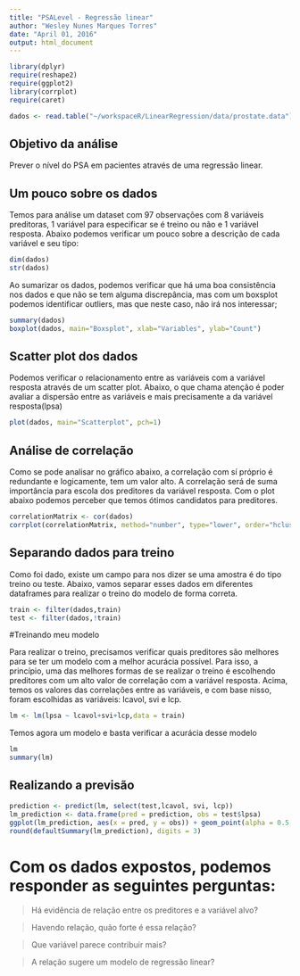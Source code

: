 ```yaml
---
title: "PSALevel - Regressão linear"
author: "Wesley Nunes Marques Torres"
date: "April 01, 2016"
output: html_document
---
```


```r
library(dplyr)
require(reshape2)
require(ggplot2)
library(corrplot)
require(caret)

dados <- read.table("~/workspaceR/LinearRegression/data/prostate.data")
```

## Objetivo da análise

Prever o nível do PSA em pacientes através de uma regressão linear.

## Um pouco sobre os dados

Temos para análise um dataset com 97 observações com 8 variáveis preditoras, 1 variável para especificar se é treino ou não e 1 variável resposta. Abaixo podemos verificar um pouco sobre a descrição de cada variável e seu tipo:

```r
dim(dados)
str(dados)
```

Ao sumarizar os dados, podemos verificar que há uma boa consistência nos dados e que não se tem alguma discrepância, mas com um boxsplot podemos identificar outliers, mas que neste caso, não irá nos interessar;

```r
summary(dados)
boxplot(dados, main="Boxsplot", xlab="Variables", ylab="Count")
```

## Scatter plot dos dados

Podemos verificar o relacionamento entre as variáveis com a variável resposta através de um scatter plot. Abaixo, o que chama atenção é poder avaliar a dispersão entre as variáveis e mais precisamente a da variável resposta(lpsa)

```r
plot(dados, main="Scatterplot", pch=1)
```

## Análise de correlação

Como se pode analisar no gráfico abaixo, a correlação com sí próprio é redundante e logicamente, tem um valor alto. A correlação será de suma importância para escola dos preditores da variável resposta. Com o plot abaixo podemos perceber que temos ótimos candidatos para preditores.

```r
correlationMatrix <- cor(dados)
corrplot(correlationMatrix, method="number", type="lower", order="hclust")
```

## Separando dados para treino

Como foi dado, existe um campo para nos dizer se uma amostra é do tipo treino ou teste. Abaixo, vamos separar esses dados em diferentes dataframes para realizar o treino do modelo de forma correta.

```r
train <- filter(dados,train)
test <- filter(dados,!train)
```

#Treinando meu modelo

Para realizar o treino, precisamos verificar quais preditores são melhores para se ter um modelo com a melhor acurácia possível. Para isso, a princípio, uma das melhores formas de se realizar o treino é escolhendo preditores com um alto valor de correlação com a variável resposta. Acima, temos os valores das correlações entre as variáveis, e com base nisso, foram escolhidas as variáveis: lcavol, svi e lcp. 

```r
lm <- lm(lpsa ~ lcavol+svi+lcp,data = train)
```

Temos agora um modelo e basta verificar a acurácia desse modelo


```r
lm
summary(lm)
```

## Realizando a previsão

```r
prediction <- predict(lm, select(test,lcavol, svi, lcp))
lm_prediction <- data.frame(pred = prediction, obs = test$lpsa)
ggplot(lm_prediction, aes(x = pred, y = obs)) + geom_point(alpha = 0.5, position = position_jitter(width=0.2)) + geom_abline(colour = "blue") + ggtitle("Previsão x Observado (validação)")
round(defaultSummary(lm_prediction), digits = 3)
```

# Com os dados expostos, podemos responder as seguintes perguntas: 

> Há evidência de relação entre os preditores e a variável alvo?

> Havendo relação, quão forte é essa relação?

> Que variável parece contribuir mais?

> A relação sugere um modelo de regressão linear?


